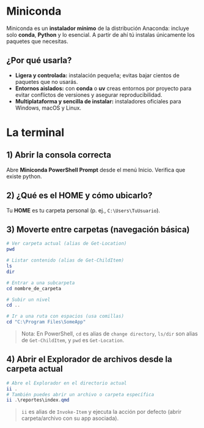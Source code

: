 # Miniconda 


Miniconda es un **instalador mínimo** de la distribución Anaconda: incluye solo **conda**, **Python** y lo esencial. A partir de ahí tú instalas únicamente los paquetes que necesitas. 

## ¿Por qué usarla?
- **Ligera y controlada:** instalación pequeña; evitas bajar cientos de paquetes que no usarás.
- **Entornos aislados:** con **conda** o **uv** creas entornos por proyecto para evitar conflictos de versiones y asegurar reproducibilidad. 
- **Multiplataforma y sencilla de instalar:** instaladores oficiales para Windows, macOS y Linux. 



# La terminal

## 1) Abrir la consola correcta

Abre **Miniconda PowerShell Prompt** desde el menú Inicio. Verifica que existe python.


## 2) ¿Qué es el HOME y cómo ubicarlo?

Tu **HOME** es tu carpeta personal (p. ej., `C:\Users\TuUsuario`). 


## 3) Moverte entre carpetas (navegación básica)

```powershell
# Ver carpeta actual (alias de Get-Location)
pwd

# Listar contenido (alias de Get-ChildItem)
ls
dir

# Entrar a una subcarpeta
cd nombre_de_carpeta

# Subir un nivel
cd ..

# Ir a una ruta con espacios (usa comillas)
cd "C:\Program Files\SomeApp"
```

> Nota: En PowerShell, `cd` es alias de `change directory`, `ls/dir` son alias de `Get-ChildItem`, y `pwd` es `Get-Location`.

## 4) Abrir el Explorador de archivos desde la carpeta actual

```powershell
# Abre el Explorador en el directorio actual
ii .
# También puedes abrir un archivo o carpeta específica
ii .\reportes\index.qmd
```

> `ii` es alias de `Invoke-Item` y ejecuta la acción por defecto (abrir carpeta/archivo con su app asociada).

